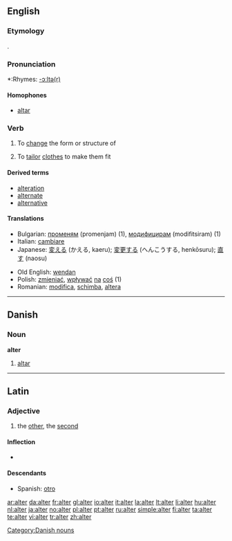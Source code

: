 {{see|Alter|älter}}
==English==
===Etymology===
{{L.}} {{term|alter||the other|lang=la}}.

===Pronunciation===
*:Rhymes: [[Rhymes:English:-ɔːltə(r)|-ɔːltə(r)]]

====Homophones====
*[[altar]]

===Verb===
{{en-verb}}

# {{transitive}} To [[change]] the form or structure of
# {{transitive}} To [[tailor]] [[clothes]] to make them fit

====Derived terms====
*[[alteration]]
*[[alternate]]
*[[alternative]]

====Translations====
{{top}}
*Bulgarian: [[променям]] (promenjam) (1), [[модифицирам]] (modifitsiram) (1)
*Italian: [[cambiare]]
*Japanese: [[変える]] (かえる, kaeru); [[変更する]] (へんこうする, henkōsuru); [[直す]] (naosu)
{{mid}}
*Old English: [[wendan]]
*Polish: [[zmieniać]], [[wpływać]] [[na]] [[coś]] (1)
*Romanian: [[modifica]], [[schimba]], [[altera]]
{{bottom}}

----

==Danish==

===Noun===
'''alter'''

# [[altar]]

[[Category:Danish nouns]]

----

==Latin==

===Adjective===
{{la-adj-1&2|alter|altera|altera|alterum|alterum}}

# the [[other]], the [[second]]

====Inflection====
*{{ladecl1&2}}
{{la-decl-1&2|alter}}

====Descendants====
* Spanish: [[otro]]

[[ar:alter]]
[[da:alter]]
[[fr:alter]]
[[gl:alter]]
[[io:alter]]
[[it:alter]]
[[la:alter]]
[[lt:alter]]
[[li:alter]]
[[hu:alter]]
[[nl:alter]]
[[ja:alter]]
[[no:alter]]
[[pl:alter]]
[[pt:alter]]
[[ru:alter]]
[[simple:alter]]
[[fi:alter]]
[[ta:alter]]
[[te:alter]]
[[vi:alter]]
[[tr:alter]]
[[zh:alter]]
